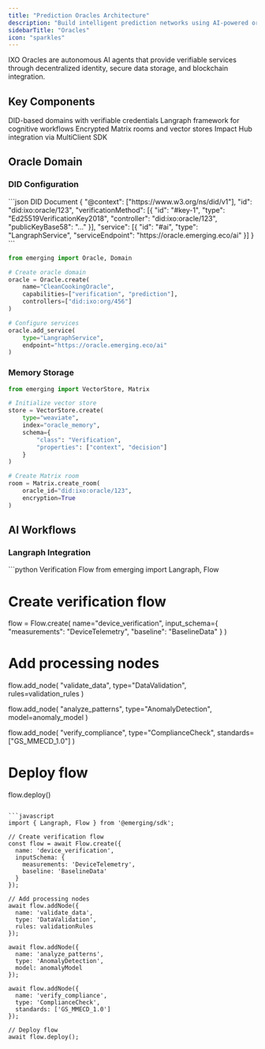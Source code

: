 ```yaml
---
title: "Prediction Oracles Architecture"
description: "Build intelligent prediction networks using AI-powered oracles with decentralized identity"
sidebarTitle: "Oracles"
icon: "sparkles"
---
```


<Tip>
  IXO Oracles are autonomous AI agents that provide verifiable services through decentralized identity, secure data storage, and blockchain integration.
</Tip>

## Key Components

<CardGroup>
  <Card title="Identity Layer" icon="fingerprint">
    DID-based domains with verifiable credentials
  </Card>

  <Card title="AI Layer" icon="brain">
    Langraph framework for cognitive workflows
  </Card>

  <Card title="Storage Layer" icon="database">
    Encrypted Matrix rooms and vector stores
  </Card>

  <Card title="Blockchain Layer" icon="cube">
    Impact Hub integration via MultiClient SDK
  </Card>
</CardGroup>

## Oracle Domain

### DID Configuration

<CodeGroup>
  ```json DID Document
  {
    "@context": ["https://www.w3.org/ns/did/v1"],
    "id": "did:ixo:oracle/123",
    "verificationMethod": [{
      "id": "#key-1",
      "type": "Ed25519VerificationKey2018",
      "controller": "did:ixo:oracle/123",
      "publicKeyBase58": "..."
    }],
    "service": [{
      "id": "#ai",
      "type": "LangraphService",
      "serviceEndpoint": "https://oracle.emerging.eco/ai"
    }]
  }
  ```

  ```python Create Oracle
  from emerging import Oracle, Domain

  # Create oracle domain
  oracle = Oracle.create(
      name="CleanCookingOracle",
      capabilities=["verification", "prediction"],
      controllers=["did:ixo:org/456"]
  )

  # Configure services
  oracle.add_service(
      type="LangraphService",
      endpoint="https://oracle.emerging.eco/ai"
  )
  ```
</CodeGroup>

### Memory Storage

```python
from emerging import VectorStore, Matrix

# Initialize vector store
store = VectorStore.create(
    type="weaviate",
    index="oracle_memory",
    schema={
        "class": "Verification",
        "properties": ["context", "decision"]
    }
)

# Create Matrix room
room = Matrix.create_room(
    oracle_id="did:ixo:oracle/123",
    encryption=True
)
```

## AI Workflows

### Langraph Integration

<CodeGroup>
  ```python Verification Flow
  from emerging import Langraph, Flow

  # Create verification flow
  flow = Flow.create(
      name="device_verification",
      input_schema={
          "measurements": "DeviceTelemetry",
          "baseline": "BaselineData"
      }
  )

  # Add processing nodes
  flow.add_node(
      "validate_data",
      type="DataValidation",
      rules=validation_rules
  )

  flow.add_node(
      "analyze_patterns",
      type="AnomalyDetection",
      model=anomaly_model
  )

  flow.add_node(
      "verify_compliance",
      type="ComplianceCheck",
      standards=["GS_MMECD_1.0"]
  )

  # Deploy flow
  flow.deploy()
  ```

  ```javascript
  import { Langraph, Flow } from '@emerging/sdk';

  // Create verification flow
  const flow = await Flow.create({
    name: 'device_verification',
    inputSchema: {
      measurements: 'DeviceTelemetry',
      baseline: 'BaselineData'
    }
  });

  // Add processing nodes
  await flow.addNode({
    name: 'validate_data',
    type: 'DataValidation',
    rules: validationRules
  });

  await flow.addNode({
    name: 'analyze_patterns',
    type: 'AnomalyDetection',
    model: anomalyModel
  });

  await flow.addNode({
    name: 'verify_compliance',
    type: 'ComplianceCheck',
    standards: ['GS_MMECD_1.0']
  });

  // Deploy flow
  await flow.deploy();
  ```
</CodeGroup>



